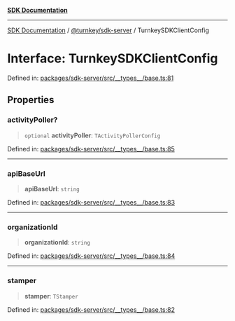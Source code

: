[**SDK Documentation**](../../../README.mdx)

***

[SDK Documentation](../../../packages.mdx) / [@turnkey/sdk-server](../README.mdx) / TurnkeySDKClientConfig

# Interface: TurnkeySDKClientConfig

Defined in: [packages/sdk-server/src/\_\_types\_\_/base.ts:81](https://github.com/tkhq/sdk/blob/e1b1a69bdd608320aaf03cc2dbbf68dc0c52b28d/packages/sdk-server/src/__types__/base.ts#L81)

## Properties

### activityPoller?

> `optional` **activityPoller**: `TActivityPollerConfig`

Defined in: [packages/sdk-server/src/\_\_types\_\_/base.ts:85](https://github.com/tkhq/sdk/blob/e1b1a69bdd608320aaf03cc2dbbf68dc0c52b28d/packages/sdk-server/src/__types__/base.ts#L85)

***

### apiBaseUrl

> **apiBaseUrl**: `string`

Defined in: [packages/sdk-server/src/\_\_types\_\_/base.ts:83](https://github.com/tkhq/sdk/blob/e1b1a69bdd608320aaf03cc2dbbf68dc0c52b28d/packages/sdk-server/src/__types__/base.ts#L83)

***

### organizationId

> **organizationId**: `string`

Defined in: [packages/sdk-server/src/\_\_types\_\_/base.ts:84](https://github.com/tkhq/sdk/blob/e1b1a69bdd608320aaf03cc2dbbf68dc0c52b28d/packages/sdk-server/src/__types__/base.ts#L84)

***

### stamper

> **stamper**: `TStamper`

Defined in: [packages/sdk-server/src/\_\_types\_\_/base.ts:82](https://github.com/tkhq/sdk/blob/e1b1a69bdd608320aaf03cc2dbbf68dc0c52b28d/packages/sdk-server/src/__types__/base.ts#L82)

